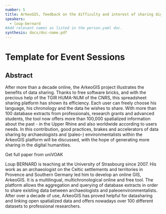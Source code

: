 ```yaml
---
number: 5
title: ArkeoGIS, feedback on the difficulty and interest of sharing digital data from archaeology
speakers:
  - loup-bernard
#Add relevant names as listed in the person.yaml doc.
synthesis: docs/doc-name.pdf
---
```


# Template for Event Sessions

## Abstract

After more than a decade online, the ArkeoGIS project illustrates the benefits of data sharing. Thanks to free software bricks, and with the precious help of the TGIR HUMA-NUM of the CNRS, this spreadsheet sharing platform has shown its efficiency. Each user can freely choose his language, his chronology and the data he wishes to share. With more than 100 database extracts from professionals, research grants and advanced students, the tool now offers more than 100,000 spatialized information about the past - in the Upper Rhine and also worldwide according to users needs. In this contribution, good practices, brakes and accelerators of data sharing by archaeologists and (paleo-) environmentalists within the ArkeoGIS platform will be discussed, with the hope of generating more sharing in the digital humanities.

<Link link="https://univoak.eu/islandora/object/islandora:93356">
  Get full paper from uniVOAK
</Link>

<Speakers>
<Speaker speaker="loup-bernard">

Loup BERNARD is teaching at the University of Strasbourg since 2007. His work as an archaeologist on the Celtic settlements and territories in Provence and Southern Germany led him to develop an online GIS, ArkeoGIS. It is a multilingual, multichronological online and free tool. The platform allows the aggregation and querying of database extracts in order to share existing data between archaeologists and paleoenvironmentalists. After over a decade of use, ArkeoGIS has proved helpful for datasharing and linking open spatialized data and offers nowadays over 100 different datasets to professional researchers.

</Speaker>

</Speakers>
